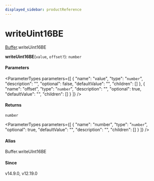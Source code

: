 ```yaml
---
displayed_sidebar: productReference
---
```



# writeUint16BE

[Buffer](../../interfaces/Buffer.mdx).writeUint16BE

**writeUint16BE**(`value`, `offset?`): `number`

#### Parameters

<ParameterTypes parameters={[
  {
    "name": "value",
    "type": "`number`",
    "description": "",
    "optional": false,
    "defaultValue": "",
    "children": []
  },
  {
    "name": "offset",
    "type": "`number`",
    "description": "",
    "optional": true,
    "defaultValue": "",
    "children": []
  }
]} />

#### Returns

`number`

<ParameterTypes parameters={[
  {
    "name": "number",
    "type": "`number`",
    "optional": true,
    "defaultValue": "",
    "description": "",
    "children": []
  }
]} />

#### Alias

Buffer.writeUInt16BE

#### Since

v14.9.0, v12.19.0
